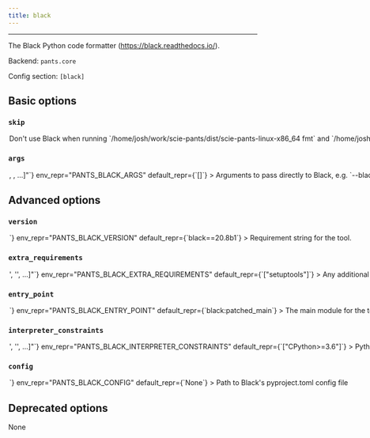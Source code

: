 ```yaml
---
title: black
---
```



---

The Black Python code formatter (https://black.readthedocs.io/).

Backend: <span className="color--primary">`pants.core`</span>

Config section: <span className="color--primary">`[black]`</span>

<span className={styles.options}>

## Basic options

### `skip`

<Option
  cli_repr={`--[no-]black-skip`}
  env_repr="PANTS_BLACK_SKIP"
  default_repr={`False`}
>
  Don&#x27;t use Black when running
  `/home/josh/work/scie-pants/dist/scie-pants-linux-x86_64 fmt` and
  `/home/josh/work/scie-pants/dist/scie-pants-linux-x86_64 lint`
</Option>

### `args`

<Option
  cli_repr={`--black-args="[<shell_str>, <shell_str>, ...]"`}
  env_repr="PANTS_BLACK_ARGS"
  default_repr={`[]`}
>
  Arguments to pass directly to Black, e.g. `--black-args="--target-version=py37
  --quiet"`
</Option>

## Advanced options

### `version`

<Option
  cli_repr={`--black-version=<str>`}
  env_repr="PANTS_BLACK_VERSION"
  default_repr={`black==20.8b1`}
>
  Requirement string for the tool.
</Option>

### `extra_requirements`

<Option
  cli_repr={`--black-extra-requirements="['<str>', '<str>', ...]"`}
  env_repr="PANTS_BLACK_EXTRA_REQUIREMENTS"
  default_repr={`["setuptools"]`}
>
  Any additional requirement strings to use with the tool. This is useful if the
  tool allows you to install plugins or if you need to constrain a dependency to
  a certain version.
</Option>

### `entry_point`

<Option
  cli_repr={`--black-entry-point=<str>`}
  env_repr="PANTS_BLACK_ENTRY_POINT"
  default_repr={`black:patched_main`}
>
  The main module for the tool. Usually, you will not want to change this from
  the default.
</Option>

### `interpreter_constraints`

<Option
  cli_repr={`--black-interpreter-constraints="['<str>', '<str>', ...]"`}
  env_repr="PANTS_BLACK_INTERPRETER_CONSTRAINTS"
  default_repr={`["CPython>=3.6"]`}
>
  Python interpreter constraints for this tool.
</Option>

### `config`

<Option
  cli_repr={`--black-config=<file_option>`}
  env_repr="PANTS_BLACK_CONFIG"
  default_repr={`None`}
>
  Path to Black&#x27;s pyproject.toml config file
</Option>

## Deprecated options

None

</span>


